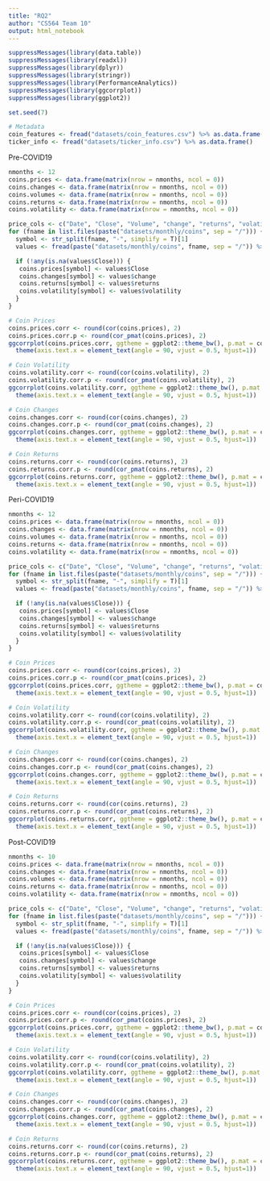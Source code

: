```yaml
---
title: "RQ2"
author: "CS564 Team 10"
output: html_notebook
---
```


```r
suppressMessages(library(data.table))
suppressMessages(library(readxl))
suppressMessages(library(dplyr))
suppressMessages(library(stringr))
suppressMessages(library(PerformanceAnalytics))
suppressMessages(library(ggcorrplot))
suppressMessages(library(ggplot2))

set.seed(7)

# Metadata
coin_features <- fread("datasets/coin_features.csv") %>% as.data.frame()
ticker_info <- fread("datasets/ticker_info.csv") %>% as.data.frame()
```


Pre-COVID19
```r

nmonths <- 12
coins.prices <- data.frame(matrix(nrow = nmonths, ncol = 0))
coins.changes <- data.frame(matrix(nrow = nmonths, ncol = 0))
coins.volumes <- data.frame(matrix(nrow = nmonths, ncol = 0))
coins.returns <- data.frame(matrix(nrow = nmonths, ncol = 0))
coins.volatility <- data.frame(matrix(nrow = nmonths, ncol = 0))

price_cols <- c("Date", "Close", "Volume", "change", "returns", "volatility")
for (fname in list.files(paste("datasets/monthly/coins", sep = "/"))) {
  symbol <- str_split(fname, "-", simplify = T)[1]
  values <- fread(paste("datasets/monthly/coins", fname, sep = "/")) %>% as.data.frame() %>% filter(Date >= "2019-01-01" & Date <= "2019-12-31") %>% select(all_of(price_cols)) %>% arrange(Date)

  if (!any(is.na(values$Close))) {
   coins.prices[symbol] <- values$Close 
   coins.changes[symbol] <- values$change
   coins.returns[symbol] <- values$returns
   coins.volatility[symbol] <- values$volatility
  }
}

# Coin Prices
coins.prices.corr <- round(cor(coins.prices), 2)
coins.prices.corr.p <- round(cor_pmat(coins.prices), 2)
ggcorrplot(coins.prices.corr, ggtheme = ggplot2::theme_bw(), p.mat = coins.prices.corr.p, title = "Coin Prices") +
  theme(axis.text.x = element_text(angle = 90, vjust = 0.5, hjust=1))

# Coin Volatility
coins.volatility.corr <- round(cor(coins.volatility), 2)
coins.volatility.corr.p <- round(cor_pmat(coins.volatility), 2)
ggcorrplot(coins.volatility.corr, ggtheme = ggplot2::theme_bw(), p.mat = coins.volatility.corr.p, title = "Coin Volatility") +
  theme(axis.text.x = element_text(angle = 90, vjust = 0.5, hjust=1))

# Coin Changes
coins.changes.corr <- round(cor(coins.changes), 2)
coins.changes.corr.p <- round(cor_pmat(coins.changes), 2)
ggcorrplot(coins.changes.corr, ggtheme = ggplot2::theme_bw(), p.mat = coins.changes.corr.p, title = "Coin Changes") +
  theme(axis.text.x = element_text(angle = 90, vjust = 0.5, hjust=1))

# Coin Returns
coins.returns.corr <- round(cor(coins.returns), 2)
coins.returns.corr.p <- round(cor_pmat(coins.returns), 2)
ggcorrplot(coins.returns.corr, ggtheme = ggplot2::theme_bw(), p.mat = coins.returns.corr.p, title = "Coin Returns") +
  theme(axis.text.x = element_text(angle = 90, vjust = 0.5, hjust=1))

```


Peri-COVID19
```r

nmonths <- 12
coins.prices <- data.frame(matrix(nrow = nmonths, ncol = 0))
coins.changes <- data.frame(matrix(nrow = nmonths, ncol = 0))
coins.volumes <- data.frame(matrix(nrow = nmonths, ncol = 0))
coins.returns <- data.frame(matrix(nrow = nmonths, ncol = 0))
coins.volatility <- data.frame(matrix(nrow = nmonths, ncol = 0))

price_cols <- c("Date", "Close", "Volume", "change", "returns", "volatility")
for (fname in list.files(paste("datasets/monthly/coins", sep = "/"))) {
  symbol <- str_split(fname, "-", simplify = T)[1]
  values <- fread(paste("datasets/monthly/coins", fname, sep = "/")) %>% as.data.frame() %>% filter(Date >= "2020-01-01" & Date <= "2020-12-31") %>% select(all_of(price_cols)) %>% arrange(Date)

  if (!any(is.na(values$Close))) {
   coins.prices[symbol] <- values$Close 
   coins.changes[symbol] <- values$change
   coins.returns[symbol] <- values$returns
   coins.volatility[symbol] <- values$volatility
  }
}

# Coin Prices
coins.prices.corr <- round(cor(coins.prices), 2)
coins.prices.corr.p <- round(cor_pmat(coins.prices), 2)
ggcorrplot(coins.prices.corr, ggtheme = ggplot2::theme_bw(), p.mat = coins.prices.corr.p, title = "Coin Prices") +
  theme(axis.text.x = element_text(angle = 90, vjust = 0.5, hjust=1))

# Coin Volatility
coins.volatility.corr <- round(cor(coins.volatility), 2)
coins.volatility.corr.p <- round(cor_pmat(coins.volatility), 2)
ggcorrplot(coins.volatility.corr, ggtheme = ggplot2::theme_bw(), p.mat = coins.volatility.corr.p, title = "Coin Volatility") +
  theme(axis.text.x = element_text(angle = 90, vjust = 0.5, hjust=1))

# Coin Changes
coins.changes.corr <- round(cor(coins.changes), 2)
coins.changes.corr.p <- round(cor_pmat(coins.changes), 2)
ggcorrplot(coins.changes.corr, ggtheme = ggplot2::theme_bw(), p.mat = coins.changes.corr.p, title = "Coin Changes") +
  theme(axis.text.x = element_text(angle = 90, vjust = 0.5, hjust=1))

# Coin Returns
coins.returns.corr <- round(cor(coins.returns), 2)
coins.returns.corr.p <- round(cor_pmat(coins.returns), 2)
ggcorrplot(coins.returns.corr, ggtheme = ggplot2::theme_bw(), p.mat = coins.returns.corr.p, title = "Coin Returns") +
  theme(axis.text.x = element_text(angle = 90, vjust = 0.5, hjust=1))

```


Post-COVID19
```r

nmonths <- 10
coins.prices <- data.frame(matrix(nrow = nmonths, ncol = 0))
coins.changes <- data.frame(matrix(nrow = nmonths, ncol = 0))
coins.volumes <- data.frame(matrix(nrow = nmonths, ncol = 0))
coins.returns <- data.frame(matrix(nrow = nmonths, ncol = 0))
coins.volatility <- data.frame(matrix(nrow = nmonths, ncol = 0))

price_cols <- c("Date", "Close", "Volume", "change", "returns", "volatility")
for (fname in list.files(paste("datasets/monthly/coins", sep = "/"))) {
  symbol <- str_split(fname, "-", simplify = T)[1]
  values <- fread(paste("datasets/monthly/coins", fname, sep = "/")) %>% as.data.frame() %>% filter(Date >= "2021-01-01") %>% select(all_of(price_cols)) %>% arrange(Date)

  if (!any(is.na(values$Close))) {
   coins.prices[symbol] <- values$Close 
   coins.changes[symbol] <- values$change
   coins.returns[symbol] <- values$returns
   coins.volatility[symbol] <- values$volatility
  }
}

# Coin Prices
coins.prices.corr <- round(cor(coins.prices), 2)
coins.prices.corr.p <- round(cor_pmat(coins.prices), 2)
ggcorrplot(coins.prices.corr, ggtheme = ggplot2::theme_bw(), p.mat = coins.prices.corr.p, title = "Coin Prices") +
  theme(axis.text.x = element_text(angle = 90, vjust = 0.5, hjust=1))

# Coin Volatility
coins.volatility.corr <- round(cor(coins.volatility), 2)
coins.volatility.corr.p <- round(cor_pmat(coins.volatility), 2)
ggcorrplot(coins.volatility.corr, ggtheme = ggplot2::theme_bw(), p.mat = coins.volatility.corr.p, title = "Coin Volatility") +
  theme(axis.text.x = element_text(angle = 90, vjust = 0.5, hjust=1))

# Coin Changes
coins.changes.corr <- round(cor(coins.changes), 2)
coins.changes.corr.p <- round(cor_pmat(coins.changes), 2)
ggcorrplot(coins.changes.corr, ggtheme = ggplot2::theme_bw(), p.mat = coins.changes.corr.p, title = "Coin Changes") +
  theme(axis.text.x = element_text(angle = 90, vjust = 0.5, hjust=1))

# Coin Returns
coins.returns.corr <- round(cor(coins.returns), 2)
coins.returns.corr.p <- round(cor_pmat(coins.returns), 2)
ggcorrplot(coins.returns.corr, ggtheme = ggplot2::theme_bw(), p.mat = coins.returns.corr.p, title = "Coin Returns") +
  theme(axis.text.x = element_text(angle = 90, vjust = 0.5, hjust=1))


```

